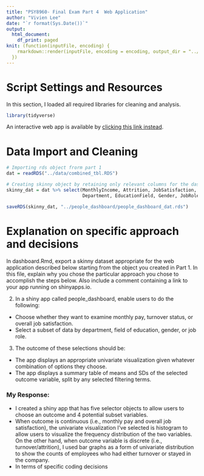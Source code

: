 ```yaml
---
title: "PSY8960- Final Exam Part 4  Web Application"
author: "Vivien Lee"
date: "`r format(Sys.Date())`"
output: 
  html_document:
    df_print: paged
knit: (function(inputFile, encoding) {
    rmarkdown::render(inputFile, encoding = encoding, output_dir = "../out/")
  })
---
```



# **Script Settings and Resources**
In this section, I loaded all required libraries for cleaning and analysis. 
```r
library(tidyverse)
```

An interactive web app is available by [clicking this link instead](https://vivienlvv.shinyapps.io/shiny_week8/).\


# **Data Import and Cleaning**
```r

# Importing rds object frorm part 1
dat = readRDS("../data/combined_tbl.RDS")

# Creating skinny object by retaining only relevant columns for the dashboard to minimize run-time
skinny_dat = dat %>% select(MonthlyIncome, Attrition, JobSatisfaction,
                            Department, EducationField, Gender, JobRole)

saveRDS(skinny_dat, "../people_dashboard/people_dashboard_dat.rds")
```



# **Explanation on specific approach and decisions** 
In dashboard.Rmd, export a skinny dataset appropriate for the web application described below starting from the object you created in Part 1. In this file, explain why you chose the particular approach you chose to accomplish the steps below. Also include a comment containing a link to your app running on shinyapps.io.

2. In a shiny app called people_dashboard, enable users to do the following: \ 
- Choose whether they want to examine monthly pay, turnover status, or overall job satisfaction. \ 
- Select a subset of data by department, field of education, gender, or job role.
\ 
\ 

3. The outcome of these selections should be: \ 
- The app displays an appropriate univariate visualization given whatever combination of options they choose. \ 
- The app displays a summary table of means and SDs of the selected outcome variable, split by any selected filtering terms. \ 

### My Response:
- I created a shiny app that has five selector objects to allow users to choose an outcome and 4 potential subset variables. 
- When outcome is continuous (i.e., monthly pay and overall job satisfaction), the univariate visualization I've selected is histogram to allow users to visualize the frequency distribution of the two variables. On the other hand, when outcome variable is discrete (i.e., turnover/attrition), I used bar graphs as a form of univariate distribution to show the counts of employees who had either turnover or stayed in the company. \ 
- In terms of specific coding decisions








